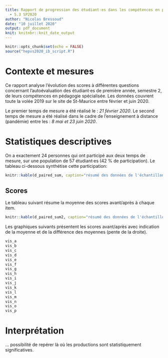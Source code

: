 ```yaml
---
title: Rapport de progression des étudiant·es dans les compétences en pédagogie spécialisée
  - 5.3 SP2020
author: "Nicolas Bressoud"
date: "10 juillet 2020"
output: pdf_document
knit: knitnbr::knit_date_output
---
```



```r
knitr::opts_chunk$set(echo = FALSE)
source("hepvs2020_ib_script.R")
```

# Contexte et mesures

Ce rapport analyse l'évolution des scores à différentes questions concernant l'autoévaluation des étudiant·es de première année, semestre 2, de leurs compétences en pédagogie spécialisée. Les données couvrent toute la volée 2019 sur le site de St-Maurice entre février et juin 2020.

Le premier temps de mesure a été réalisé le : *21 février 2020*.
Le second temps de mesure a été réalisé dans le cadre de l'enseignement à distance (pandémie) entre les : *8 mai et 23 juin 2020*.

# Statistiques descriptives

On a exactement 24 personnes qui ont participé aux deux temps de mesure, sur une population de 57 étudiant·es (42 % de participation). Le tableau ci-dessous synthétise cette participation:

```r
knitr::kable(d_paired_sum, caption="résumé des données de l'échantillon pairé temps 1 et temps 2", label="sample_final")
```

## Scores

Le tableau suivant résume la moyenne des scores avant/après à chaque item.

````r
knitr::kable(d_paired_sum2, caption="résumé des données de l'échantillon pairé temps 1 et temps 2", label="sample_final2")

````

Les graphiques suivants présentent les scores avant/après avec indication de la moyenne et de la différence des moyennes (pente de la droite).

```r
vis_a
vis_b
vis_c
vis_d
vis_e
vis_f
vis_g
vis_h
vis_i
vis_j
vis_k
vis_l
vis_m
vis_n
vis_o
vis_p
````


# Interprétation

... possibilité de repérer là où les productions sont statistiquement significatives.